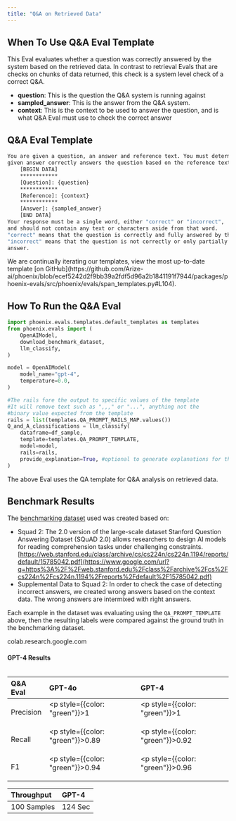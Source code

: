 ```yaml
---
title: "Q&A on Retrieved Data"
---
```


## When To Use Q\&A Eval Template

This Eval evaluates whether a question was correctly answered by the system based on the retrieved data. In contrast to retrieval Evals that are checks on chunks of data returned, this check is a system level check of a correct Q\&A.

* **question**: This is the question the Q\&A system is running against
* **sampled\_answer**: This is the answer from the Q\&A system.
* **context**: This is the context to be used to answer the question, and is what Q\&A Eval must use to check the correct answer

## Q\&A Eval Template

```bash expandable
You are given a question, an answer and reference text. You must determine whether the
given answer correctly answers the question based on the reference text. Here is the data:
    [BEGIN DATA]
    ************
    [Question]: {question}
    ************
    [Reference]: {context}
    ************
    [Answer]: {sampled_answer}
    [END DATA]
Your response must be a single word, either "correct" or "incorrect",
and should not contain any text or characters aside from that word.
"correct" means that the question is correctly and fully answered by the answer.
"incorrect" means that the question is not correctly or only partially answered by the
answer.
```

<Info>
We are continually iterating our templates, view the most up-to-date template [on GitHub](https://github.com/Arize-ai/phoenix/blob/ecef5242d2f9bb39a2fdf5d96a2b1841191f7944/packages/phoenix-evals/src/phoenix/evals/span_templates.py#L104).
</Info>

## How To Run the Q\&A Eval

```python expandable
import phoenix.evals.templates.default_templates as templates
from phoenix.evals import (
    OpenAIModel,
    download_benchmark_dataset,
    llm_classify,
)

model = OpenAIModel(
    model_name="gpt-4",
    temperature=0.0,
)

#The rails fore the output to specific values of the template
#It will remove text such as ",,," or "...", anything not the
#binary value expected from the template
rails = list(templates.QA_PROMPT_RAILS_MAP.values())
Q_and_A_classifications = llm_classify(
    dataframe=df_sample,
    template=templates.QA_PROMPT_TEMPLATE,
    model=model,
    rails=rails,
    provide_explanation=True, #optional to generate explanations for the value produced by the eval LLM
)
```

The above Eval uses the QA template for Q\&A analysis on retrieved data.

## Benchmark Results

The [benchmarking dataset](https://storage.googleapis.com/arize-phoenix-assets/evals/qa-classification/qa_generated_dataset.jsonl.zip) used was created based on:

* Squad 2: The 2.0 version of the large-scale dataset Stanford Question Answering Dataset (SQuAD 2.0) allows researchers to design AI models for reading comprehension tasks under challenging constraints. [https://web.stanford.edu/class/archive/cs/cs224n/cs224n.1194/reports/default/15785042.pdf](https://www.google.com/url?q=https%3A%2F%2Fweb.stanford.edu%2Fclass%2Farchive%2Fcs%2Fcs224n%2Fcs224n.1194%2Freports%2Fdefault%2F15785042.pdf)
* Supplemental Data to Squad 2: In order to check the case of detecting incorrect answers, we created wrong answers based on the context data. The wrong answers are intermixed with right answers.

Each example in the dataset was evaluating using the `QA_PROMPT_TEMPLATE` above, then the resulting labels were compared against the ground truth in the benchmarking dataset.

<Frame caption="Try it out!">
<Card title="Google Colab" href="https://colab.research.google.com/github/Arize-ai/phoenix/blob/main/tutorials/evals/evaluate_QA_classifications.ipynb" icon="/images/image-10.png" horizontal >
colab.research.google.com
</Card>
</Frame>

#### GPT-4 Results

<Frame>
  <img src="/images/gpt-4.png" alt="" />
</Frame>

| Q&A Eval | GPT-4o | GPT-4 |
| :--- | :--- | :--- |
| Precision | <p style={{color: "green"}}>1 </p>| <p style={{color: "green"}}>1 </p>|
| Recall | <p style={{color: "green"}}>0.89 </p>| <p style={{color: "green"}}>0.92 </p>|
| F1 | <p style={{color: "green"}}>0.94 </p>| <p style={{color: "green"}}>0.96 </p>|

| Throughput  | GPT-4   |
| :--- | :--- |
| 100 Samples | 124 Sec |
